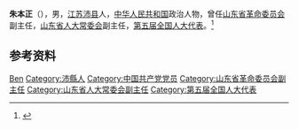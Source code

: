 '''朱本正'''（{{bd|1916年||1991年}}），男，[[江苏|江苏]][[沛县|沛县]]人，[[中华人民共和国|中华人民共和国]]政治人物，曾任[[山东省革命委员会|山东省革命委员会]]副主任，[[山东省人大常委会|山东省人大常委会]]副主任，[[第五届全国人大代表|第五届全国人大代表]]。<ref>{{Cite book|title=中华人民共和国职官志|author=何虎生, 李耀东, 向常福主编|publisher=中国社会出版社|year=2003|isbn=9787800883934|location=北京|pages=}}</ref>

== 参考资料 ==
{{reflist}}

{{中国人物小作品}}

{{Authority control}}
{{DEFAULTSORT:Zhu朱}}
[[Category:朱姓|Ben]]
[[Category:沛縣人|Category:沛縣人]]
[[Category:中国共产党党员|Category:中国共产党党员]]
[[Category:山东省革命委员会副主任|Category:山东省革命委员会副主任]]
[[Category:山东省人大常委会副主任|Category:山东省人大常委会副主任]]
[[Category:第五届全国人大代表|Category:第五届全国人大代表]]